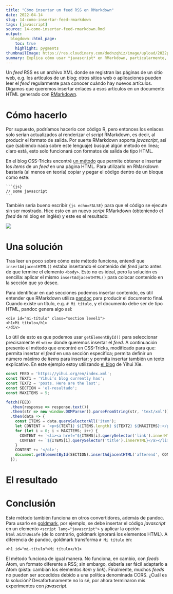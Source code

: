 ```yaml
---
title: "Cómo insertar un feed RSS en RMarkdown"
date: 2022-04-14
slug: 14-como-insertar-feed-rmarkdown
tags: [javascript]
source: 14-como-insertar-feed-rmarkdown.Rmd
output:
  blogdown::html_page:
    toc: true
    highlight: pygments
thumbnailImage: https://res.cloudinary.com/dodnzqhiz/image/upload/2022post/mjbtzu42ghlpfnlbiemu.png
summary: Explica cómo usar *javascript* en RMarkdown, particularmente, para obtener los artículos más recientes de un blog.
---
```


Un *feed* RSS es un archivo XML donde se registran las páginas de un sitio web, e.g. los
artículos de un blog; otros sitios web o aplicaciones pueden leer el *feed* regularmente
para conocer cuándo hay nuevos artículos. Digamos que queremos insertar enlaces a esos
artículos en un documento HTML generado con [RMarkdown](https://rmarkdown.rstudio.com).

# Cómo hacerlo

Por supuesto, podríamos hacerlo con código R, pero entonces los enlaces solo serían actualizados
al renderizar el *script* RMarkdown, es decir, al producir el formato de salida. Por suerte
RMarkdown soporta *javascript*, así que (sabiendo nada sobre este lenguaje) busqué algún
método en línea; claro está, esto solo funcionará con formatos de salida de tipo HTML.

En el blog CSS-Tricks encontré
[un método](https://css-tricks.com/how-to-fetch-and-parse-rss-feeds-in-javascript) que permite
obtener e insertar los *items* de un *feed* en una página HTML. Para utilizarlo en RMarkdown
bastaría (al menos en teoría) copiar y pegar el código dentro de un bloque como este:

<pre><code>```{js}<br>// some javascript<br>```</code></pre>

También sería bueno escribir `{js echo=FALSE}` para que el código se ejecute sin ser
mostrado. Hice esto en un nuevo *script* RMarkdown (obteniendo el *feed* de mi blog
en inglés) y este es el resultado:

![](https://res.cloudinary.com/dodnzqhiz/image/upload/2022post/l7f5zajzzti6w6nkssjv.png)

# Una solución

Tras leer un poco sobre cómo este método funciona, entendí que `insertAdjacentHTML()`
estaba insertando el contenido del *feed* justo antes de que termine el elemento `<body>`.
Esto no es ideal, pero la solución es sencilla: aplicar el mismo `insertAdjacentHTML()`
para colocar contenido en la sección que yo desee.

Para identificar en qué secciones podemos insertar contenido, es útil entender que RMarkdown
utiliza [pandoc](http://pandoc.org) para producir el documento final. Cuando existe un título,
e.g. `# Mi título`, y el documento debe ser de tipo HTML, pandoc genera algo así:

```
<div id="mi-título" class="section level1">
<h1>Mi título</h1>
</div>
```

Lo útil de esto es que podemos usar `getElementById()` para seleccionar precisamente el
`<div>` donde queremos insertar el *feed*. A continuación presento el método que encontré
en CSS-Tricks, modificado para que: permita insertar el *feed* en una sección específica;
permita definir un número máximo de *items* para insertar; y permita insertar también un texto
explicativo. En este ejemplo estoy utilizando [el blog](https://yihui.org/en) de Yihui Xie.

```js
const FEED = 'https://yihui.org/en/index.xml';
const TEXT1 = 'Yihui’s blog currently has';
const TEXT2 = 'posts. Here are the last';
const SECTION = 'el-resultado';
const MAXITEMS = 5;

fetch(FEED)
  .then(response => response.text())
  .then(str => new window.DOMParser().parseFromString(str, 'text/xml'))
  .then(data => {
    const ITEMS = data.querySelectorAll('item');
    let CONTENT = `<p>${TEXT1} ${ITEMS.length} ${TEXT2} ${MAXITEMS}:</p><ol>`;
    for (let i = 0; i < MAXITEMS; i++) {
      CONTENT += `<li><a href="${ITEMS[i].querySelector('link').innerHTML}">`;
      CONTENT += `${ITEMS[i].querySelector('title').innerHTML}</a></li>`;
    }
    CONTENT += '</ol>';
    document.getElementById(SECTION).insertAdjacentHTML('afterend', CONTENT);
  });
```

# El resultado

# Conclusión

Este método también funciona en otros convertidores, además de pandoc. Para usarlo
en [goldmark](https://github.com/yuin/goldmark), por ejemplo, se debe insertar el
código *javascript* en un elemento `<script lang="javascript">` y aplicar la opción
`html.WithUnsafe` (de lo contrario, goldmark ignorará los elementos HTML). A diferencia
de pandoc, goldmark transforma `# Mi título` en:

```
<h1 id="mi-título">Mi título</h1>
```

El método funciona de igual manera. No funciona, en cambio, con *feeds* Atom, un formato
diferente a RSS; sin embargo, debería ser fácil adaptarlo a Atom (pista: cambian los
elementos *item* y *link*). Finalmente, muchos *feeds* no pueden ser accedidos debido
a una política denominada CORS. ¿Cuál es la solución? Desafortunamente no lo sé, por
ahora terminaron mis experimentos con *javascript*.
